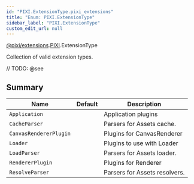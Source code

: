 ```yaml
---
id: "PIXI.ExtensionType.pixi_extensions"
title: "Enum: PIXI.ExtensionType"
sidebar_label: "PIXI.ExtensionType"
custom_edit_url: null
---
```


[@pixi/extensions](../modules/pixi_extensions).[PIXI](../namespaces/PIXI).ExtensionType


Collection of valid extension types.



// TODO: @see

        

## Summary
| Name                              | Default | Description                   |
| --------------------------------- | ------- | ----------------------------- |
| <code>Application</code>          |         | Application plugins           |
| <code>CacheParser</code>          |         | Parsers for Assets cache.     |
| <code>CanvasRendererPlugin</code> |         | Plugins for CanvasRenderer    |
| <code>Loader</code>               |         | Plugins to use with Loader    |
| <code>LoadParser</code>           |         | Parsers for Assets loader.    |
| <code>RendererPlugin</code>       |         | Plugins for Renderer          |
| <code>ResolveParser</code>        |         | Parsers for Assets resolvers. |

    